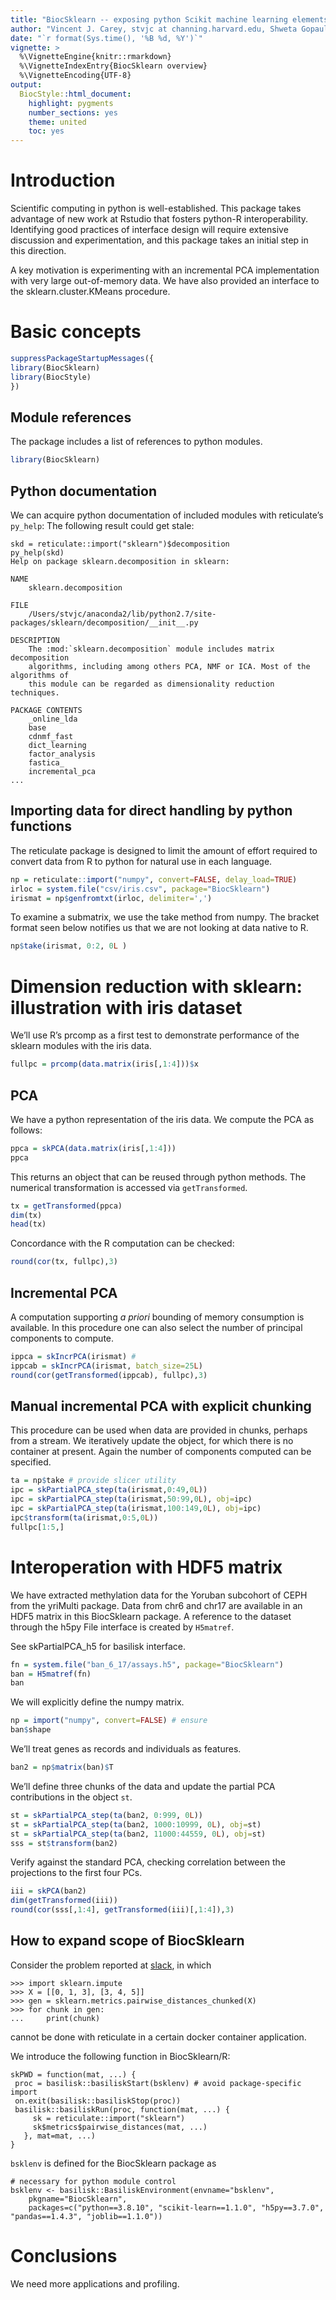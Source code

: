 ```yaml
---
title: "BiocSklearn -- exposing python Scikit machine learning elements for Bioconductor"
author: "Vincent J. Carey, stvjc at channing.harvard.edu, Shweta Gopaulakrishnan, reshg at channing.harvard.edu, Samuela Pollack, spollack at jimmy.harvard.edu"
date: "`r format(Sys.time(), '%B %d, %Y')`"
vignette: >
  %\VignetteEngine{knitr::rmarkdown}
  %\VignetteIndexEntry{BiocSklearn overview}
  %\VignetteEncoding{UTF-8}
output:
  BiocStyle::html_document:
    highlight: pygments
    number_sections: yes
    theme: united
    toc: yes
---
```


# Introduction

Scientific computing in python is well-established.  This
package takes advantage of new work at Rstudio that fosters
python-R interoperability.  Identifying
good practices of interface
design will require extensive discussion and experimentation,
and this package takes an initial step in this direction.

A key motivation is experimenting with an incremental PCA
implementation with very large out-of-memory data.  We have
also provided an interface to the sklearn.cluster.KMeans
procedure.

# Basic concepts

```r
suppressPackageStartupMessages({
library(BiocSklearn)
library(BiocStyle)
})
```

## Module references

The package includes a list of references to python
modules.

```r
library(BiocSklearn)
```

## Python documentation

We can acquire python documentation of included modules with
reticulate's `py_help`:  The following result could
get stale:
```
skd = reticulate::import("sklearn")$decomposition
py_help(skd)
Help on package sklearn.decomposition in sklearn:

NAME
    sklearn.decomposition

FILE
    /Users/stvjc/anaconda2/lib/python2.7/site-packages/sklearn/decomposition/__init__.py

DESCRIPTION
    The :mod:`sklearn.decomposition` module includes matrix decomposition
    algorithms, including among others PCA, NMF or ICA. Most of the algorithms of
    this module can be regarded as dimensionality reduction techniques.

PACKAGE CONTENTS
    _online_lda
    base
    cdnmf_fast
    dict_learning
    factor_analysis
    fastica_
    incremental_pca
...
```

## Importing data for direct handling by python functions

The reticulate package is designed to limit the amount
of effort required to convert data from R to python
for natural use in each language.

```r
np = reticulate::import("numpy", convert=FALSE, delay_load=TRUE)
irloc = system.file("csv/iris.csv", package="BiocSklearn")
irismat = np$genfromtxt(irloc, delimiter=',')
```

To examine a submatrix, we use the take method from numpy.
The bracket format seen below notifies us that we are not looking at
data native to R.

```r
np$take(irismat, 0:2, 0L )
```

# Dimension reduction with sklearn: illustration with iris dataset

We'll use R's prcomp as a first
test to demonstrate performance of the sklearn modules
with the iris data.

```r
fullpc = prcomp(data.matrix(iris[,1:4]))$x
```

## PCA

We have a python representation of the iris data.  We
compute the PCA as follows:
```r
ppca = skPCA(data.matrix(iris[,1:4]))
ppca
```
This returns an object that can be reused through python methods.
The numerical transformation is accessed via `getTransformed`.
```r
tx = getTransformed(ppca)
dim(tx)
head(tx)
```

Concordance with the R computation can be checked:
```r
round(cor(tx, fullpc),3)
```

## Incremental PCA

A computation supporting _a priori_ bounding of memory
consumption is available.  In this procedure one can
also select the number of principal components to compute.
```r
ippca = skIncrPCA(irismat) #
ippcab = skIncrPCA(irismat, batch_size=25L)
round(cor(getTransformed(ippcab), fullpc),3)
```

## Manual incremental PCA with explicit chunking

This procedure can be used when data are provided
in chunks, perhaps from a stream.  We iteratively
update the object, for which there is no container
at present.  Again the number of components computed
can be specified.
```r
ta = np$take # provide slicer utility
ipc = skPartialPCA_step(ta(irismat,0:49,0L))
ipc = skPartialPCA_step(ta(irismat,50:99,0L), obj=ipc)
ipc = skPartialPCA_step(ta(irismat,100:149,0L), obj=ipc)
ipc$transform(ta(irismat,0:5,0L))
fullpc[1:5,]
```

# Interoperation with HDF5 matrix

We have extracted methylation data for the Yoruban
subcohort of CEPH from the yriMulti package.  Data
from chr6 and chr17 are available in an HDF5 matrix
in this BiocSklearn package.  A reference to the
dataset through the h5py File interface is created by
`H5matref`.


See skPartialPCA_h5 for basilisk interface.
```r
fn = system.file("ban_6_17/assays.h5", package="BiocSklearn")
ban = H5matref(fn)
ban 
```
We will explicitly define the numpy matrix.
```r
np = import("numpy", convert=FALSE) # ensure
ban$shape
```
We'll treat genes as records and individuals
as features.
```r
ban2 = np$matrix(ban)$T
```
We'll define three chunks of the data and update
the partial PCA contributions in the object `st`.
```r
st = skPartialPCA_step(ta(ban2, 0:999, 0L))
st = skPartialPCA_step(ta(ban2, 1000:10999, 0L), obj=st)
st = skPartialPCA_step(ta(ban2, 11000:44559, 0L), obj=st)
sss = st$transform(ban2)
```
Verify against the standard PCA, checking correlation
between the projections to the first four PCs.
```r
iii = skPCA(ban2)
dim(getTransformed(iii))
round(cor(sss[,1:4], getTransformed(iii)[,1:4]),3)
```

## How to expand scope of BiocSklearn

Consider the problem reported at [slack](https://community-bioc.slack.com/archives/CLUJWDQF4/p1661525488687379),
in which
```
>>> import sklearn.impute
>>> X = [[0, 1, 3], [3, 4, 5]]
>>> gen = sklearn.metrics.pairwise_distances_chunked(X)
>>> for chunk in gen:
...     print(chunk)
```
cannot be done with reticulate in a certain docker container application.

We introduce the following function in BiocSklearn/R:
```
skPWD = function(mat, ...) {
 proc = basilisk::basiliskStart(bsklenv) # avoid package-specific import
 on.exit(basilisk::basiliskStop(proc))
 basilisk::basiliskRun(proc, function(mat, ...) {
     sk = reticulate::import("sklearn") 
     sk$metrics$pairwise_distances(mat, ...)
   }, mat=mat, ...)
}
```

`bsklenv` is defined for the BiocSklearn package as

```
# necessary for python module control
bsklenv <- basilisk::BasiliskEnvironment(envname="bsklenv",
    pkgname="BiocSklearn",
    packages=c("python==3.8.10", "scikit-learn==1.1.0", "h5py==3.7.0", "pandas==1.4.3", "joblib==1.1.0"))

```


# Conclusions

We need more applications and profiling.
